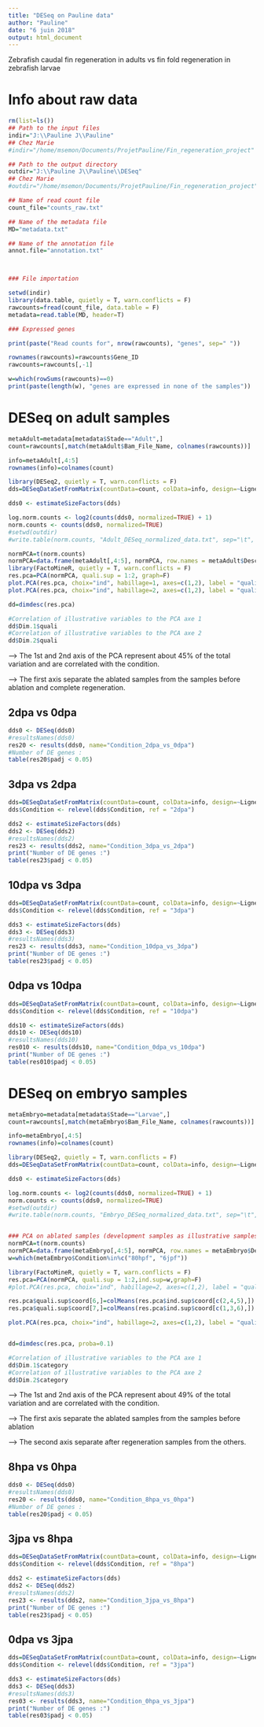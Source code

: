 ```yaml
---
title: "DESeq on Pauline data"
author: "Pauline"
date: "6 juin 2018"
output: html_document
---
```

Zebrafish caudal fin regeneration in adults vs fin fold regeneration in zebrafish larvae

# Info about raw data

```r
rm(list=ls())
## Path to the input files
indir="J:\\Pauline J\\Pauline"
## Chez Marie
#indir="/home/msemon/Documents/ProjetPauline/Fin_regeneration_project"

## Path to the output directory
outdir="J:\\Pauline J\\Pauline\\DESeq"
## Chez Marie
#outdir="/home/msemon/Documents/ProjetPauline/Fin_regeneration_project"

## Name of read count file
count_file="counts_raw.txt"

## Name of the metadata file
MD="metadata.txt"

## Name of the annotation file
annot.file="annotation.txt"



### File importation

setwd(indir)
library(data.table, quietly = T, warn.conflicts = F)
rawcounts=fread(count_file, data.table = F)
metadata=read.table(MD, header=T)

### Expressed genes

print(paste("Read counts for", nrow(rawcounts), "genes", sep=" "))

rownames(rawcounts)=rawcounts$Gene_ID
rawcounts=rawcounts[,-1]

w=which(rowSums(rawcounts)==0)
print(paste(length(w), "genes are expressed in none of the samples"))

```

# DESeq on adult samples

```r
metaAdult=metadata[metadata$Stade=="Adult",]
count=rawcounts[,match(metaAdult$Bam_File_Name, colnames(rawcounts))]

info=metaAdult[,4:5]
rownames(info)=colnames(count) 

library(DESeq2, quietly = T, warn.conflicts = F)
dds=DESeqDataSetFromMatrix(countData=count, colData=info, design=~Lignes+Condition)

dds0 <- estimateSizeFactors(dds)

log.norm.counts <- log2(counts(dds0, normalized=TRUE) + 1)
norm.counts <- counts(dds0, normalized=TRUE)
#setwd(outdir)
#write.table(norm.counts, "Adult_DESeq_normalized_data.txt", sep="\t", quote=F, dec=",")

normPCA=t(norm.counts)
normPCA=data.frame(metaAdult[,4:5], normPCA, row.names = metaAdult$Description)
library(FactoMineR, quietly = T, warn.conflicts = F)
res.pca=PCA(normPCA, quali.sup = 1:2, graph=F)
plot.PCA(res.pca, choix="ind", habillage=1, axes=c(1,2), label = "quali")
plot.PCA(res.pca, choix="ind", habillage=2, axes=c(1,2), label = "quali")

dd=dimdesc(res.pca)

#Correlation of illustrative variables to the PCA axe 1
dd$Dim.1$quali
#Correlation of illustrative variables to the PCA axe 2
dd$Dim.2$quali
```

--> The 1st and 2nd axis of the PCA represent about 45% of the total variation and are correlated with the condition.

--> The first axis separate the ablated samples from the samples before ablation and complete regeneration. 

## 2dpa vs 0dpa

```r
dds0 <- DESeq(dds0)
#resultsNames(dds0)
res20 <- results(dds0, name="Condition_2dpa_vs_0dpa")
#Number of DE genes :
table(res20$padj < 0.05)
```

## 3dpa vs 2dpa

```r
dds=DESeqDataSetFromMatrix(countData=count, colData=info, design=~Lignes+Condition)
dds$Condition <- relevel(dds$Condition, ref = "2dpa")

dds2 <- estimateSizeFactors(dds)
dds2 <- DESeq(dds2)
#resultsNames(dds2)
res23 <- results(dds2, name="Condition_3dpa_vs_2dpa")
print("Number of DE genes :")
table(res23$padj < 0.05)
```


## 10dpa vs 3dpa

```r
dds=DESeqDataSetFromMatrix(countData=count, colData=info, design=~Lignes+Condition)
dds$Condition <- relevel(dds$Condition, ref = "3dpa")

dds3 <- estimateSizeFactors(dds)
dds3 <- DESeq(dds3)
#resultsNames(dds3)
res23 <- results(dds3, name="Condition_10dpa_vs_3dpa")
print("Number of DE genes :")
table(res23$padj < 0.05)
```

## 0dpa vs 10dpa

```r
dds=DESeqDataSetFromMatrix(countData=count, colData=info, design=~Lignes+Condition)
dds$Condition <- relevel(dds$Condition, ref = "10dpa")

dds10 <- estimateSizeFactors(dds)
dds10 <- DESeq(dds10)
#resultsNames(dds10)
res010 <- results(dds10, name="Condition_0dpa_vs_10dpa")
print("Number of DE genes :")
table(res010$padj < 0.05)
```


# DESeq on embryo samples

```r
metaEmbryo=metadata[metadata$Stade=="Larvae",]
count=rawcounts[,match(metaEmbryo$Bam_File_Name, colnames(rawcounts))]

info=metaEmbryo[,4:5]
rownames(info)=colnames(count) 

library(DESeq2, quietly = T, warn.conflicts = F)
dds=DESeqDataSetFromMatrix(countData=count, colData=info, design=~Lignes+Condition)

dds0 <- estimateSizeFactors(dds)

log.norm.counts <- log2(counts(dds0, normalized=TRUE) + 1)
norm.counts <- counts(dds0, normalized=TRUE)
#setwd(outdir)
#write.table(norm.counts, "Embryo_DESeq_normalized_data.txt", sep="\t", quote=F, dec=",")


### PCA on ablated samples (development samples as illustrative samples)
normPCA=t(norm.counts)
normPCA=data.frame(metaEmbryo[,4:5], normPCA, row.names = metaEmbryo$Description)
w=which(metaEmbryo$Condition%in%c("80hpf", "6jpf"))

library(FactoMineR, quietly = T, warn.conflicts = F)
res.pca=PCA(normPCA, quali.sup = 1:2,ind.sup=w,graph=F)
#plot.PCA(res.pca, choix="ind", habillage=2, axes=c(1,2), label = "quali")

res.pca$quali.sup$coord[6,]=colMeans(res.pca$ind.sup$coord[c(2,4,5),])
res.pca$quali.sup$coord[7,]=colMeans(res.pca$ind.sup$coord[c(1,3,6),])

plot.PCA(res.pca, choix="ind", habillage=2, axes=c(1,2), label = "quali")


dd=dimdesc(res.pca, proba=0.1)

#Correlation of illustrative variables to the PCA axe 1
dd$Dim.1$category
#Correlation of illustrative variables to the PCA axe 2
dd$Dim.2$category
```

--> The 1st and 2nd axis of the PCA represent about 49% of the total variation and are correlated with the condition.

--> The first axis separate the ablated samples from the samples before ablation 

--> The second axis separate after regeneration samples from the others. 

## 8hpa vs 0hpa

```r
dds0 <- DESeq(dds0)
#resultsNames(dds0)
res20 <- results(dds0, name="Condition_8hpa_vs_0hpa")
#Number of DE genes :
table(res20$padj < 0.05)
```

## 3jpa vs 8hpa

```r
dds=DESeqDataSetFromMatrix(countData=count, colData=info, design=~Lignes+Condition)
dds$Condition <- relevel(dds$Condition, ref = "8hpa")

dds2 <- estimateSizeFactors(dds)
dds2 <- DESeq(dds2)
#resultsNames(dds2)
res23 <- results(dds2, name="Condition_3jpa_vs_8hpa")
print("Number of DE genes :")
table(res23$padj < 0.05)
```


## 0dpa vs 3jpa

```r
dds=DESeqDataSetFromMatrix(countData=count, colData=info, design=~Lignes+Condition)
dds$Condition <- relevel(dds$Condition, ref = "3jpa")

dds3 <- estimateSizeFactors(dds)
dds3 <- DESeq(dds3)
#resultsNames(dds3)
res03 <- results(dds3, name="Condition_0hpa_vs_3jpa")
print("Number of DE genes :")
table(res03$padj < 0.05)
```
